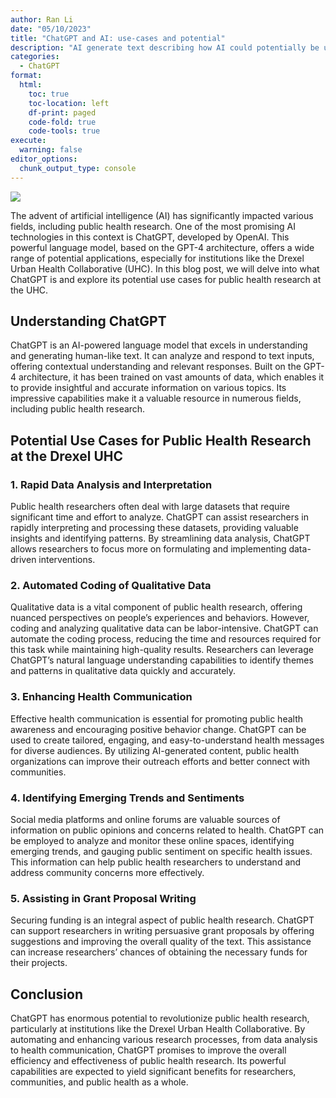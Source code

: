 ```yaml
---
author: Ran Li
date: "05/10/2023"
title: "ChatGPT and AI: use-cases and potential"
description: "AI generate text describing how AI could potentially be used in research at the UHC..."
categories:
  - ChatGPT
format: 
  html:
    toc: true
    toc-location: left
    df-print: paged
    code-fold: true
    code-tools: true
execute: 
  warning: false
editor_options: 
  chunk_output_type: console
---
```


![](images/ChatGPT.jpeg){fig-align="center"}

The advent of artificial intelligence (AI) has significantly impacted various fields, including public health research. One of the most promising AI technologies in this context is ChatGPT, developed by OpenAI. This powerful language model, based on the GPT-4 architecture, offers a wide range of potential applications, especially for institutions like the Drexel Urban Health Collaborative (UHC). In this blog post, we will delve into what ChatGPT is and explore its potential use cases for public health research at the UHC.

## Understanding ChatGPT

ChatGPT is an AI-powered language model that excels in understanding and generating human-like text. It can analyze and respond to text inputs, offering contextual understanding and relevant responses. Built on the GPT-4 architecture, it has been trained on vast amounts of data, which enables it to provide insightful and accurate information on various topics. Its impressive capabilities make it a valuable resource in numerous fields, including public health research.

## Potential Use Cases for Public Health Research at the Drexel UHC

### 1.  Rapid Data Analysis and Interpretation

Public health researchers often deal with large datasets that require significant time and effort to analyze. ChatGPT can assist researchers in rapidly interpreting and processing these datasets, providing valuable insights and identifying patterns. By streamlining data analysis, ChatGPT allows researchers to focus more on formulating and implementing data-driven interventions.

### 2.  Automated Coding of Qualitative Data

Qualitative data is a vital component of public health research, offering nuanced perspectives on people's experiences and behaviors. However, coding and analyzing qualitative data can be labor-intensive. ChatGPT can automate the coding process, reducing the time and resources required for this task while maintaining high-quality results. Researchers can leverage ChatGPT's natural language understanding capabilities to identify themes and patterns in qualitative data quickly and accurately.

### 3.  Enhancing Health Communication

Effective health communication is essential for promoting public health awareness and encouraging positive behavior change. ChatGPT can be used to create tailored, engaging, and easy-to-understand health messages for diverse audiences. By utilizing AI-generated content, public health organizations can improve their outreach efforts and better connect with communities.

### 4.  Identifying Emerging Trends and Sentiments

Social media platforms and online forums are valuable sources of information on public opinions and concerns related to health. ChatGPT can be employed to analyze and monitor these online spaces, identifying emerging trends, and gauging public sentiment on specific health issues. This information can help public health researchers to understand and address community concerns more effectively.

### 5.  Assisting in Grant Proposal Writing

Securing funding is an integral aspect of public health research. ChatGPT can support researchers in writing persuasive grant proposals by offering suggestions and improving the overall quality of the text. This assistance can increase researchers' chances of obtaining the necessary funds for their projects.

## Conclusion

ChatGPT has enormous potential to revolutionize public health research, particularly at institutions like the Drexel Urban Health Collaborative. By automating and enhancing various research processes, from data analysis to health communication, ChatGPT promises to improve the overall efficiency and effectiveness of public health research. Its powerful capabilities are expected to yield significant benefits for researchers, communities, and public health as a whole.
